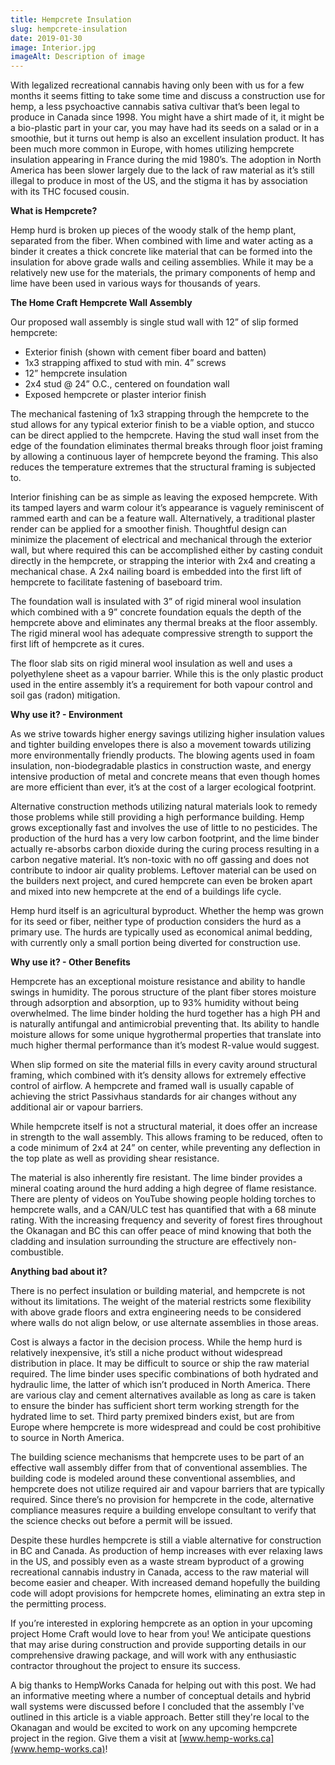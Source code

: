 ```yaml
---
title: Hempcrete Insulation
slug: hempcrete-insulation
date: 2019-01-30
image: Interior.jpg
imageAlt: Description of image
---
```


With legalized recreational cannabis having only been with us for a few months it seems fitting to take some time and discuss a construction use for hemp, a less psychoactive cannabis sativa cultivar that’s been legal to produce in Canada since 1998. You might have a shirt made of it, it might be a bio-plastic part in your car, you may have had its seeds on a salad or in a smoothie, but it turns out hemp is also an excellent insulation product. It has been much more common in Europe, with homes utilizing hempcrete insulation appearing in France during the mid 1980’s. The adoption in North America has been slower largely due to the lack of raw material as it’s still illegal to produce in most of the US, and the stigma it has by association with its THC focused cousin.

**What is Hempcrete?**

Hemp hurd is broken up pieces of the woody stalk of the hemp plant, separated from the fiber. When combined with lime and water acting as a binder it creates a thick concrete like material that can be formed into the insulation for above grade walls and ceiling assemblies. While it may be a relatively new use for the materials, the primary components of hemp and lime have been used in various ways for thousands of years.

**The Home Craft Hempcrete Wall Assembly**

Our proposed wall assembly is single stud wall with 12” of slip formed hempcrete:

- Exterior finish (shown with cement fiber board and batten)
- 1x3 strapping affixed to stud with min. 4” screws
- 12” hempcrete insulation
- 2x4 stud @ 24” O.C., centered on foundation wall
- Exposed hempcrete or plaster interior finish

The mechanical fastening of 1x3 strapping through the hempcrete to the stud allows for any typical exterior finish to be a viable option, and stucco can be direct applied to the hempcrete. Having the stud wall inset from the edge of the foundation eliminates thermal breaks through floor joist framing by allowing a continuous layer of hempcrete beyond the framing. This also reduces the temperature extremes that the structural framing is subjected to.

Interior finishing can be as simple as leaving the exposed hempcrete. With its tamped layers and warm colour it’s appearance is vaguely reminiscent of rammed earth and can be a feature wall. Alternatively, a traditional plaster render can be applied for a smoother finish. Thoughtful design can minimize the placement of electrical and mechanical through the exterior wall, but where required this can be accomplished either by casting conduit directly in the hempcrete, or strapping the interior with 2x4 and creating a mechanical chase. A 2x4 nailing board is embedded into the first lift of hempcrete to facilitate fastening of baseboard trim.

The foundation wall is insulated with 3” of rigid mineral wool insulation which combined with a 9” concrete foundation equals the depth of the hempcrete above and eliminates any thermal breaks at the floor assembly. The rigid mineral wool has adequate compressive strength to support the first lift of hempcrete as it cures.

The floor slab sits on rigid mineral wool insulation as well and uses a polyethylene sheet as a vapour barrier. While this is the only plastic product used in the entire assembly it’s a requirement for both vapour control and soil gas (radon) mitigation.

**Why use it? - Environment**

As we strive towards higher energy savings utilizing higher insulation values and tighter building envelopes there is also a movement towards utilizing more environmentally friendly products. The blowing agents used in foam insulation, non-biodegradable plastics in construction waste, and energy intensive production of metal and concrete means that even though homes are more efficient than ever, it’s at the cost of a larger ecological footprint.

Alternative construction methods utilizing natural materials look to remedy those problems while still providing a high performance building. Hemp grows exceptionally fast and involves the use of little to no pesticides. The production of the hurd has a very low carbon footprint, and the lime binder actually re-absorbs carbon dioxide during the curing process resulting in a carbon negative material. It’s non-toxic with no off gassing and does not contribute to indoor air quality problems. Leftover material can be used on the builders next project, and cured hempcrete can even be broken apart and mixed into new hempcrete at the end of a buildings life cycle.

Hemp hurd itself is an agricultural byproduct. Whether the hemp was grown for its seed or fiber, neither type of production considers the hurd as a primary use. The hurds are typically used as economical animal bedding, with currently only a small portion being diverted for construction use.

**Why use it? - Other Benefits**

Hempcrete has an exceptional moisture resistance and ability to handle swings in humidity. The porous structure of the plant fiber stores moisture through adsorption and absorption, up to 93% humidity without being overwhelmed. The lime binder holding the hurd together has a high PH and is naturally antifungal and antimicrobial preventing that. Its ability to handle moisture allows for some unique hygrothermal properties that translate into much higher thermal performance than it’s modest R-value would suggest.

When slip formed on site the material fills in every cavity around structural framing, which combined with it’s density allows for extremely effective control of airflow. A hempcrete and framed wall is usually capable of achieving the strict Passivhaus standards for air changes without any additional air or vapour barriers.

While hempcrete itself is not a structural material, it does offer an increase in strength to the wall assembly. This allows framing to be reduced, often to a code minimum of 2x4 at 24” on center, while preventing any deflection in the top plate as well as providing shear resistance.

The material is also inherently fire resistant. The lime binder provides a mineral coating around the hurd adding a high degree of flame resistance. There are plenty of videos on YouTube showing people holding torches to hempcrete walls, and a CAN/ULC test has quantified that with a 68 minute rating. With the increasing frequency and severity of forest fires throughout the Okanagan and BC this can offer peace of mind knowing that both the cladding and insulation surrounding the structure are effectively non-combustible.

**Anything bad about it?**

There is no perfect insulation or building material, and hempcrete is not without its limitations. The weight of the material restricts some flexibility with above grade floors and extra engineering needs to be considered where walls do not align below, or use alternate assemblies in those areas.

Cost is always a factor in the decision process. While the hemp hurd is relatively inexpensive, it’s still a niche product without widespread distribution in place. It may be difficult to source or ship the raw material required. The lime binder uses specific combinations of both hydrated and hydraulic lime, the latter of which isn’t produced in North America. There are various clay and cement alternatives available as long as care is taken to ensure the binder has sufficient short term working strength for the hydrated lime to set. Third party premixed binders exist, but are from Europe where hempcrete is more widespread and could be cost prohibitive to source in North America.

The building science mechanisms that hempcrete uses to be part of an effective wall assembly differ from that of conventional assemblies. The building code is modeled around these conventional assemblies, and hempcrete does not utilize required air and vapour barriers that are typically required. Since there’s no provision for hempcrete in the code, alternative compliance measures require a building envelope consultant to verify that the science checks out before a permit will be issued.

Despite these hurdles hempcrete is still a viable alternative for construction in BC and Canada. As production of hemp increases with ever relaxing laws in the US, and possibly even as a waste stream byproduct of a growing recreational cannabis industry in Canada, access to the raw material will become easier and cheaper. With increased demand hopefully the building code will adopt provisions for hempcrete homes, eliminating an extra step in the permitting process.

If you’re interested in exploring hempcrete as an option in your upcoming project Home Craft would love to hear from you! We anticipate questions that may arise during construction and provide supporting details in our comprehensive drawing package, and will work with any enthusiastic contractor throughout the project to ensure its success.

A big thanks to HempWorks Canada for helping out with this post. We had an informative meeting where a number of conceptual details and hybrid wall systems were discussed before I concluded that the assembly I've outlined in this article is a viable approach. Better still they're local to the Okanagan and would be excited to work on any upcoming hempcrete project in the region. Give them a visit at [www.hemp-works.ca](www.hemp-works.ca)!
